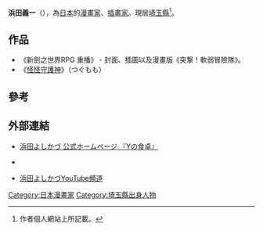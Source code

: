 {{Infobox Comics creator
|名稱= 浜田 義一
|english= Yoshikadu Hamada
|japanese= 浜田 よしかづ
|kana= はまだ よしかづ
|romaji= Hamada Yoshikadu
|出生日期= 1977年
|出生地點= {{JPN}}[[埼玉縣|埼玉縣]]
|逝世日期= 
|逝世地點= 
|國籍= {{JPN}}
|職業= [[漫畫家|漫畫家]]、[[插畫家|插畫家]]
|類型= [[少年漫畫|少年漫畫]]
|活動開始= 2001年
|活動結束= 
|代表作= 《[[怪怪守護神|怪怪守護神]]》
|獎項= 
}}
{{japanese|japanese=浜田 よしかづ|kana=はまだ よしかづ|romaji=Hamada Yoshikadu}}

'''浜田義一'''（{{bd|1977年|}}），為[[日本|日本]]的[[漫畫家|漫畫家]]、[[插畫家|插畫家]]。現居[[埼玉縣|埼玉縣]]<ref>作者個人網站上所記載。</ref>。

== 作品 ==
* 《新劍之世界RPG 重播》 - 封面、插圖以及漫畫版《突撃！軟弱冒險隊》。
* 《[[怪怪守護神|怪怪守護神]]》（つぐもも）

== 參考 ==
{{Reflist}}

== 外部連結 ==
*{{ja}}[http://yoshikadu.com/ 浜田よしかづ 公式ホームページ 『Yの食卓』] {{Wayback|url=http://yoshikadu.com/ |date=20110707142526 }}
*{{ja}}{{Twitter|yoshikadu2010| (yoshikadu2010)}}
*{{ja}}[https://www.youtube.com/channel/UCUx5dpO6d5gQ4KWNPc24CKw 浜田よしかづYouTube頻道] {{Wayback|url=https://www.youtube.com/channel/UCUx5dpO6d5gQ4KWNPc24CKw |date=20190410142720 }}


{{DEFAULTSORT:hamada yoshikadu}}

[[Category:日本漫畫家|Category:日本漫畫家]]
[[Category:埼玉縣出身人物|Category:埼玉縣出身人物]]